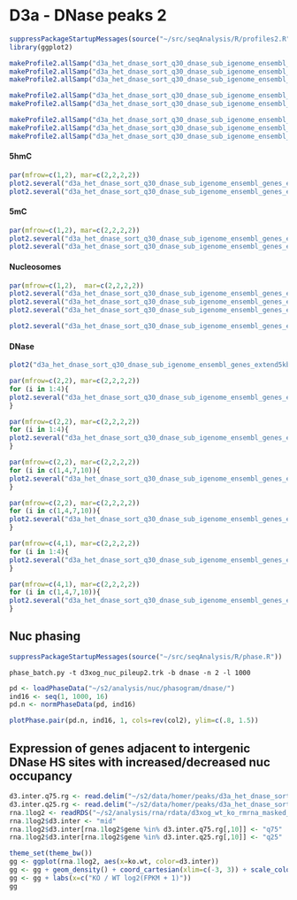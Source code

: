 D3a - DNase peaks 2 
========================================================

```r
suppressPackageStartupMessages(source("~/src/seqAnalysis/R/profiles2.R"))
library(ggplot2)
```

```r
makeProfile2.allSamp("d3a_het_dnase_sort_q30_dnase_sub_igenome_ensembl_genes_extend5kb_nosex.bed_W25F200_both_chr", data_type="bam_extend/mean_chrom_mean_0", rm.outliers=0.01)
makeProfile2.allSamp("d3a_het_dnase_sort_q30_dnase_sub_igenome_ensembl_genes_extend5kb.bed_W25F200_both_chr", data_type="bam_ends/mean", rm.outliers=0.01)
makeProfile2.allSamp("d3a_het_dnase_sort_q30_dnase_sub_igenome_ensembl_genes_extend5kb_nosex.bed_W25F200_both_chr", data_type="rpkm/mean", rm.outliers=0.01)

```

```r
makeProfile2.allSamp("d3a_het_dnase_sort_q30_dnase_sub_igenome_ensembl_genes_extend5kb_nosex.bed_W25F200_both_chr", data_type="bam_extend/mean_chrom_mean_0", rm.outliers=0.01, group2="d3a_het_dnase_sort_q30_dnase_sub_igenome_ensembl_genes_extend5kb_d3a_hmc_flank1000_ko_wt_ratio_q10")
makeProfile2.allSamp("d3a_het_dnase_sort_q30_dnase_sub_igenome_ensembl_genes_extend5kb.bed_W25F200_both_chr", data_type="rpkm/mean", rm.outliers=0.01, group2="d3a_het_dnase_sort_q30_dnase_sub_igenome_ensembl_genes_extend5kb_d3a_hmc_flank1000_ko_wt_ratio_q10")
```

```r
makeProfile2.allSamp("d3a_het_dnase_sort_q30_dnase_sub_igenome_ensembl_genes_extend5kb_shuffle_nosex.bed_W25F200_both_chr", data_type="bam_extend/mean_chrom_mean_0", rm.outliers=0.01)
makeProfile2.allSamp("d3a_het_dnase_sort_q30_dnase_sub_igenome_ensembl_genes_extend5kb_shuffle.bed_W25F200_both_chr", data_type="bam_ends/mean", rm.outliers=0.01)
makeProfile2.allSamp("d3a_het_dnase_sort_q30_dnase_sub_igenome_ensembl_genes_extend5kb_shuffle.bed_W25F200_both_chr", data_type="rpkm/mean", rm.outliers=0.01)
```

#### 5hmC
```r
par(mfrow=c(1,2), mar=c(2,2,2,2))
plot2.several("d3a_het_dnase_sort_q30_dnase_sub_igenome_ensembl_genes_extend5kb.bed_W25F200_both_chr", "d3a_hmc", data_type="rpkm/mean", group2="trim0.01", cols=col2, y.vals=c(.2, 1))
plot2.several("d3a_het_dnase_sort_q30_dnase_sub_igenome_ensembl_genes_extend5kb_shuffle.bed_W25F200_both_chr", "d3a_hmc", data_type="rpkm/mean", group2="trim0.01", cols=col2, y.vals=c(.2, 1))
```

#### 5mC
```r
par(mfrow=c(1,2), mar=c(2,2,2,2))
plot2.several("d3a_het_dnase_sort_q30_dnase_sub_igenome_ensembl_genes_extend5kb.bed_W25F200_both_chr", "d3a_mc", data_type="rpkm/mean", group2="trim0.01", cols=col2, y.vals=c(0, .6))
plot2.several("d3a_het_dnase_sort_q30_dnase_sub_igenome_ensembl_genes_extend5kb_shuffle.bed_W25F200_both_chr", "d3a_hmc", data_type="rpkm/mean", group2="trim0.01", cols=col2, y.vals=c(0, 1))
```

#### Nucleosomes
```r
par(mfrow=c(1,2),  mar=c(2,2,2,2))
plot2.several("d3a_het_dnase_sort_q30_dnase_sub_igenome_ensembl_genes_extend5kb_nosex.bed_W25F200_both_chr","d3a_nuc_extend", data_type="bam_extend/mean_chrom_mean_0", group2="trim0.01", cols=col2, y.vals=c(.8, 1.2), baseline=F)
plot2.several("d3a_het_dnase_sort_q30_dnase_sub_igenome_ensembl_genes_extend5kb_shuffle_nosex.bed_W25F200_both_chr","d3a_nuc_extend", data_type="bam_extend/mean_chrom_mean_0", group2="trim0.01", cols=col2, y.vals=c(.8, 1.2))
plot2.several("d3a_het_dnase_sort_q30_dnase_sub_igenome_ensembl_genes_extend5kb_nosex.bed_W25F200_both_chr","d3a_nuc2", data_type="rpkm/mean", group2="trim0.01", cols=col2)
```

```r
plot2.several("d3a_het_dnase_sort_q30_dnase_sub_igenome_ensembl_genes_extend5kb_nosex.bed_W25F200_both_chr","d3a_nuc_extend", data_type="bam_extend/mean_chrom_mean", group2="trim0.01", cols=col2, y.vals=c(.8, 1.2), baseline=F)
```


#### DNase
```r
plot2("d3a_het_dnase_sort_q30_dnase_sub_igenome_ensembl_genes_extend5kb.bed_W25F200_both_chr","d3a_het_dnase_sort_q30", data_type="bam_ends/mean", group2="trim0.01", y.vals=c(0, .7))
```

```r
par(mfrow=c(2,2), mar=c(2,2,2,2))
for (i in 1:4){
plot2.several("d3a_het_dnase_sort_q30_dnase_sub_igenome_ensembl_genes_extend5kb.bed_W25F200_both_chr", "d3a_hmc", data_type="rpkm/mean", group2="d3a_het_dnase_sort_q30_dnase_sub_igenome_ensembl_genes_extend5kb_d3a_hmc_flank1000_ko_wt_ratio_q4_trim0.01", cols=col2, group2_col=i, y.vals=c(0, 1.2))
}
```

```r
par(mfrow=c(2,2), mar=c(2,2,2,2))
for (i in 1:4){
plot2.several("d3a_het_dnase_sort_q30_dnase_sub_igenome_ensembl_genes_extend5kb.bed_W25F200_both_chr", "d3a_mc", data_type="rpkm/mean", group2="d3a_het_dnase_sort_q30_dnase_sub_igenome_ensembl_genes_extend5kb_d3a_hmc_flank1000_ko_wt_ratio_q4_trim0.01", cols=col2, group2_col=i, y.vals=c(0, 1.2))
}
```

```r
par(mfrow=c(2,2), mar=c(2,2,2,2))
for (i in c(1,4,7,10)){
plot2.several("d3a_het_dnase_sort_q30_dnase_sub_igenome_ensembl_genes_extend5kb.bed_W25F200_both_chr", "d3a_hmc", data_type="rpkm/mean", group2="d3a_het_dnase_sort_q30_dnase_sub_igenome_ensembl_genes_extend5kb_d3a_hmc_flank1000_ko_wt_ratio_q10_trim0.01", cols=col2, group2_col=i, y.vals=c(0, 1.2))
}
```

```r
par(mfrow=c(2,2), mar=c(2,2,2,2))
for (i in c(1,4,7,10)){
plot2.several("d3a_het_dnase_sort_q30_dnase_sub_igenome_ensembl_genes_extend5kb.bed_W25F200_both_chr", "d3a_mc", data_type="rpkm/mean", group2="d3a_het_dnase_sort_q30_dnase_sub_igenome_ensembl_genes_extend5kb_d3a_hmc_flank1000_ko_wt_ratio_q10_trim0.01", cols=col2, group2_col=i, y.vals=c(0, .8))
}
```

```r
par(mfrow=c(4,1), mar=c(2,2,2,2))
for (i in 1:4){
plot2.several("d3a_het_dnase_sort_q30_dnase_sub_igenome_ensembl_genes_extend5kb_nosex.bed_W25F200_both_chr", "d3a_nuc_extend", data_type="bam_extend/mean_chrom_mean_0", group2="d3a_het_dnase_sort_q30_dnase_sub_igenome_ensembl_genes_extend5kb_d3a_hmc_flank1000_ko_wt_ratio_q4_trim0.01", cols=col2, group2_col=i, y.vals=c(0.8, 1.3))
}
```



```r
par(mfrow=c(4,1), mar=c(2,2,2,2))
for (i in c(1,4,7,10)){
plot2.several("d3a_het_dnase_sort_q30_dnase_sub_igenome_ensembl_genes_extend5kb_nosex.bed_W25F200_both_chr", "d3a_nuc_extend", data_type="bam_extend/mean_chrom_mean_0", group2="d3a_het_dnase_sort_q30_dnase_sub_igenome_ensembl_genes_extend5kb_d3a_hmc_flank1000_ko_wt_ratio_q10_trim0.01", cols=col2, group2_col=i, y.vals=c(0.8, 1.3))
}
```


Nuc phasing
----------------
```r
suppressPackageStartupMessages(source("~/src/seqAnalysis/R/phase.R"))
```

```
phase_batch.py -t d3xog_nuc_pileup2.trk -b dnase -n 2 -l 1000
```
```r
pd <- loadPhaseData("~/s2/analysis/nuc/phasogram/dnase/")
ind16 <- seq(1, 1000, 16)
pd.n <- normPhaseData(pd, ind16)
```

```r
plotPhase.pair(pd.n, ind16, 1, cols=rev(col2), ylim=c(.8, 1.5))
```


Expression of genes adjacent to intergenic DNase HS sites with increased/decreased nuc occupancy
------------------
```r
d3.inter.q75.rg <- read.delim("~/s2/data/homer/peaks/d3a_het_dnase_sort_q30/d3a_het_dnase_sort_q30_dnase_sub_igenome_ensembl_genes_extend5kb_nosex_mid1kb_d3xog_ko_wt_ratio_q75_closest_refgene_nodup.bed", header=F)
d3.inter.q25.rg <- read.delim("~/s2/data/homer/peaks/d3a_het_dnase_sort_q30/d3a_het_dnase_sort_q30_dnase_sub_igenome_ensembl_genes_extend5kb_nosex_mid1kb_d3xog_ko_wt_ratio_q25_closest_refgene_nodup.bed", header=F)
rna.1log2 <- readRDS("~/s2/analysis/rna/rdata/d3xog_wt_ko_rmrna_masked_uq_comp_1log2.rds")
rna.1log2$d3.inter <- "mid"
rna.1log2$d3.inter[rna.1log2$gene %in% d3.inter.q75.rg[,10]] <- "q75"
rna.1log2$d3.inter[rna.1log2$gene %in% d3.inter.q25.rg[,10]] <- "q25"

```

```r
theme_set(theme_bw())
gg <- ggplot(rna.1log2, aes(x=ko.wt, color=d3.inter))
gg <- gg + geom_density() + coord_cartesian(xlim=c(-3, 3)) + scale_color_manual(values=c("black", "red", "blue"))
gg <- gg + labs(x=c("KO / WT log2(FPKM + 1)"))
gg
```
